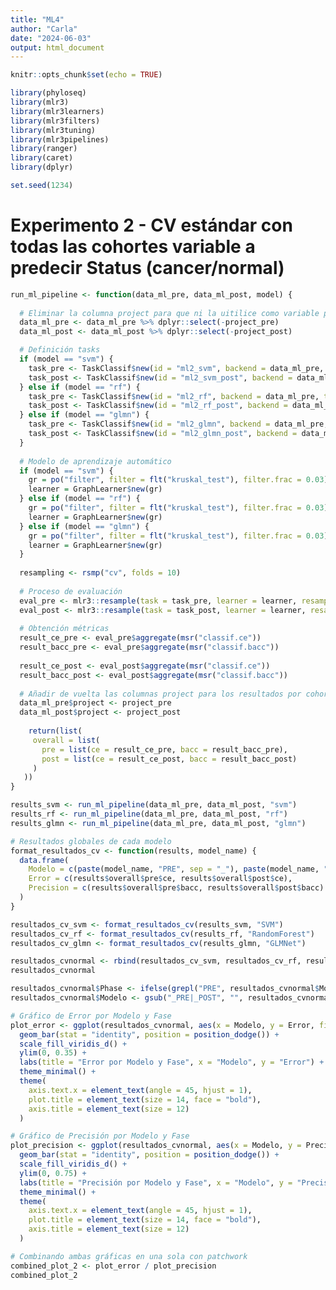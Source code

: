 ```yaml
---
title: "ML4"
author: "Carla"
date: "2024-06-03"
output: html_document
---
```


```r
knitr::opts_chunk$set(echo = TRUE)

library(phyloseq)
library(mlr3)
library(mlr3learners)
library(mlr3filters)
library(mlr3tuning)
library(mlr3pipelines)
library(ranger)
library(caret)
library(dplyr)

set.seed(1234)
```

# Experimento 2 - CV estándar con todas las cohortes variable a predecir Status (cancer/normal)

```r
run_ml_pipeline <- function(data_ml_pre, data_ml_post, model) {
  
  # Eliminar la columna project para que ni la uitilice como variable predictora
  data_ml_pre <- data_ml_pre %>% dplyr::select(-project_pre)
  data_ml_post <- data_ml_post %>% dplyr::select(-project_post)

  # Definición tasks
  if (model == "svm") {
    task_pre <- TaskClassif$new(id = "ml2_svm", backend = data_ml_pre, target = "status_pre")
    task_post <- TaskClassif$new(id = "ml2_svm_post", backend = data_ml_post, target = "status_post")
  } else if (model == "rf") {
    task_pre <- TaskClassif$new(id = "ml2_rf", backend = data_ml_pre, target = "status_pre")
    task_post <- TaskClassif$new(id = "ml2_rf_post", backend = data_ml_post, target = "status_post")
  } else if (model == "glmn") {
    task_pre <- TaskClassif$new(id = "ml2_glmn", backend = data_ml_pre, target = "status_pre")
    task_post <- TaskClassif$new(id = "ml2_glmn_post", backend = data_ml_post, target = "status_post")
  }
  
  # Modelo de aprendizaje automático
  if (model == "svm") {
    gr = po("filter", filter = flt("kruskal_test"), filter.frac = 0.03) %>>% po("learner", lrn("classif.svm"))
    learner = GraphLearner$new(gr)
  } else if (model == "rf") {
    gr = po("filter", filter = flt("kruskal_test"), filter.frac = 0.03) %>>% po("learner", lrn("classif.ranger"))
    learner = GraphLearner$new(gr)
  } else if (model == "glmn") {
    gr = po("filter", filter = flt("kruskal_test"), filter.frac = 0.03) %>>% po("learner", lrn("classif.glmnet"))
    learner = GraphLearner$new(gr)
  }
  
  resampling <- rsmp("cv", folds = 10)
  
  # Proceso de evaluación
  eval_pre <- mlr3::resample(task = task_pre, learner = learner, resampling = resampling)
  eval_post <- mlr3::resample(task = task_post, learner = learner, resampling = resampling)
  
  # Obtención métricas
  result_ce_pre <- eval_pre$aggregate(msr("classif.ce"))
  result_bacc_pre <- eval_pre$aggregate(msr("classif.bacc"))
  
  result_ce_post <- eval_post$aggregate(msr("classif.ce"))
  result_bacc_post <- eval_post$aggregate(msr("classif.bacc"))
  
  # Añadir de vuelta las columnas project para los resultados por cohorte
  data_ml_pre$project <- project_pre
  data_ml_post$project <- project_post
  
    return(list(
     overall = list(
       pre = list(ce = result_ce_pre, bacc = result_bacc_pre),
       post = list(ce = result_ce_post, bacc = result_bacc_post)
     )
   ))
}

results_svm <- run_ml_pipeline(data_ml_pre, data_ml_post, "svm")
results_rf <- run_ml_pipeline(data_ml_pre, data_ml_post, "rf")
results_glmn <- run_ml_pipeline(data_ml_pre, data_ml_post, "glmn")
```

```r
# Resultados globales de cada modelo
format_resultados_cv <- function(results, model_name) {
  data.frame(
    Modelo = c(paste(model_name, "PRE", sep = "_"), paste(model_name, "POST", sep = "_")),
    Error = c(results$overall$pre$ce, results$overall$post$ce),
    Precision = c(results$overall$pre$bacc, results$overall$post$bacc)
  )
}

resultados_cv_svm <- format_resultados_cv(results_svm, "SVM")
resultados_cv_rf <- format_resultados_cv(results_rf, "RandomForest")
resultados_cv_glmn <- format_resultados_cv(results_glmn, "GLMNet")

resultados_cvnormal <- rbind(resultados_cv_svm, resultados_cv_rf, resultados_cv_glmn)
resultados_cvnormal
```

```r
resultados_cvnormal$Phase <- ifelse(grepl("PRE", resultados_cvnormal$Modelo), "PRE", "POST")
resultados_cvnormal$Modelo <- gsub("_PRE|_POST", "", resultados_cvnormal$Modelo)

# Gráfico de Error por Modelo y Fase
plot_error <- ggplot(resultados_cvnormal, aes(x = Modelo, y = Error, fill = Phase)) +
  geom_bar(stat = "identity", position = position_dodge()) +
  scale_fill_viridis_d() +
  ylim(0, 0.35) +
  labs(title = "Error por Modelo y Fase", x = "Modelo", y = "Error") +
  theme_minimal() +
  theme(
    axis.text.x = element_text(angle = 45, hjust = 1),
    plot.title = element_text(size = 14, face = "bold"),
    axis.title = element_text(size = 12)
  )

# Gráfico de Precisión por Modelo y Fase
plot_precision <- ggplot(resultados_cvnormal, aes(x = Modelo, y = Precision, fill = Phase)) +
  geom_bar(stat = "identity", position = position_dodge()) +
  scale_fill_viridis_d() +
  ylim(0, 0.75) +
  labs(title = "Precisión por Modelo y Fase", x = "Modelo", y = "Precisión") +
  theme_minimal() +
  theme(
    axis.text.x = element_text(angle = 45, hjust = 1),
    plot.title = element_text(size = 14, face = "bold"),
    axis.title = element_text(size = 12)
  )

# Combinando ambas gráficas en una sola con patchwork
combined_plot_2 <- plot_error / plot_precision
combined_plot_2
```

